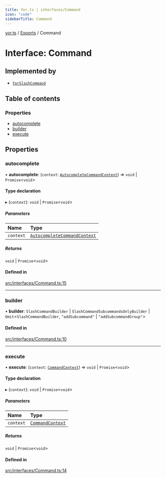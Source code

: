 ```yaml
---
title: Yor.ts | interfaces/Command
icon: "code"
sidebarTitle: Command
---
```

[yor.ts](../README) / [Exports](../modules) / Command

# Interface: Command

## Implemented by

- [`YorSlashCommand`](../classes/YorSlashCommand)

## Table of contents

### Properties

- [autocomplete](Command#autocomplete)
- [builder](Command#builder)
- [execute](Command#execute)

## Properties

### autocomplete

• **autocomplete**: (`context`: [`AutocompleteCommandContext`](../classes/AutocompleteCommandContext)) => `void` \| `Promise`\<`void`\>

#### Type declaration

▸ (`context`): `void` \| `Promise`\<`void`\>

##### Parameters

| Name | Type |
| :------ | :------ |
| `context` | [`AutocompleteCommandContext`](../classes/AutocompleteCommandContext) |

##### Returns

`void` \| `Promise`\<`void`\>

#### Defined in

[src/interfaces/Command.ts:15](https://github.com/OreOreki/yor.ts/blob/17758ff/src/interfaces/Command.ts#L15)

___

### builder

• **builder**: `SlashCommandBuilder` \| `SlashCommandSubcommandsOnlyBuilder` \| `Omit`\<`SlashCommandBuilder`, ``"addSubcommand"`` \| ``"addSubcommandGroup"``\>

#### Defined in

[src/interfaces/Command.ts:10](https://github.com/OreOreki/yor.ts/blob/17758ff/src/interfaces/Command.ts#L10)

___

### execute

• **execute**: (`context`: [`CommandContext`](../classes/CommandContext)) => `void` \| `Promise`\<`void`\>

#### Type declaration

▸ (`context`): `void` \| `Promise`\<`void`\>

##### Parameters

| Name | Type |
| :------ | :------ |
| `context` | [`CommandContext`](../classes/CommandContext) |

##### Returns

`void` \| `Promise`\<`void`\>

#### Defined in

[src/interfaces/Command.ts:14](https://github.com/OreOreki/yor.ts/blob/17758ff/src/interfaces/Command.ts#L14)
